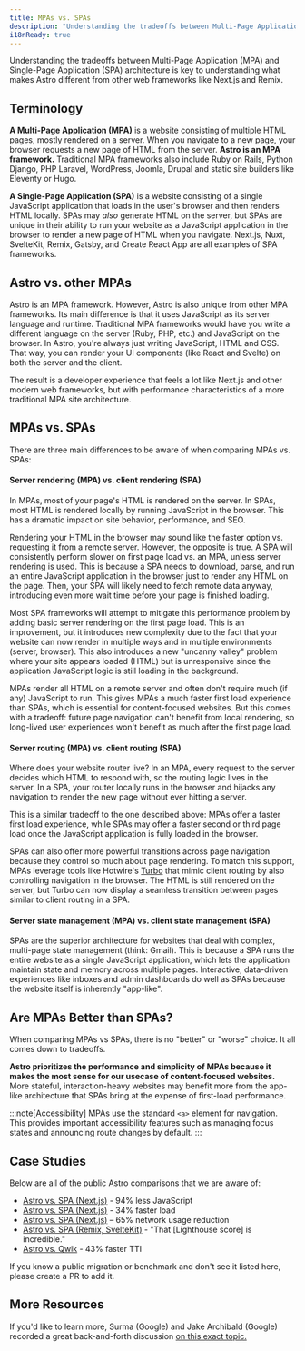 ```yaml
---
title: MPAs vs. SPAs
description: "Understanding the tradeoffs between Multi-Page Application (MPA) and Single-Page Application (SPA) architecture is key to understanding what makes Astro different from other web frameworks."
i18nReady: true
---
```


Understanding the tradeoffs between Multi-Page Application (MPA) and Single-Page Application (SPA) architecture is key to understanding what makes Astro different from other web frameworks like Next.js and Remix.

## Terminology

**A Multi-Page Application (MPA)** is a website consisting of multiple HTML pages, mostly rendered on a server. When you navigate to a new page, your browser requests a new page of HTML from the server. **Astro is an MPA framework.** Traditional MPA frameworks also include Ruby on Rails, Python Django, PHP Laravel, WordPress, Joomla, Drupal and static site builders like Eleventy or Hugo.

**A Single-Page Application (SPA)** is a website consisting of a single JavaScript application that loads in the user's browser and then renders HTML locally. SPAs may *also* generate HTML on the server, but SPAs are unique in their ability to run your website as a JavaScript application in the browser to render a new page of HTML when you navigate. Next.js, Nuxt, SvelteKit, Remix, Gatsby, and Create React App are all examples of SPA frameworks.

## Astro vs. other MPAs

Astro is an MPA framework. However, Astro is also unique from other MPA frameworks. Its main difference is that it uses JavaScript as its server language and runtime. Traditional MPA frameworks would have you write a different language on the server (Ruby, PHP, etc.) and JavaScript on the browser. In Astro, you're always just writing JavaScript, HTML and CSS. That way, you can render your UI components (like React and Svelte) on both the server and the client.

The result is a developer experience that feels a lot like Next.js and other modern web frameworks, but with performance characteristics of a more traditional MPA site architecture.

## MPAs vs. SPAs

There are three main differences to be aware of when comparing MPAs vs. SPAs:

#### Server rendering (MPA) vs. client rendering (SPA)

In MPAs, most of your page's HTML is rendered on the server. In SPAs, most HTML is rendered locally by running JavaScript in the browser. This has a dramatic impact on site behavior, performance, and SEO.

Rendering your HTML in the browser may sound like the faster option vs. requesting it from a remote server. However, the opposite is true. A SPA will consistently perform slower on first page load vs. an MPA, unless server rendering is used. This is because a SPA needs to download, parse, and run an entire JavaScript application in the browser just to render any HTML on the page. Then, your SPA will likely need to fetch remote data anyway, introducing even more wait time before your page is finished loading.

Most SPA frameworks will attempt to mitigate this performance problem by adding basic server rendering on the first page load. This is an improvement, but it introduces new complexity due to the fact that your website can now render in multiple ways and in multiple environments (server, browser). This also introduces a new "uncanny valley" problem where your site appears loaded (HTML) but is unresponsive since the application JavaScript logic is still loading in the background.

MPAs render all HTML on a remote server and often don't require much (if any) JavaScript to run. This gives MPAs a much faster first load experience than SPAs, which is essential for content-focused websites. But this comes with a tradeoff: future page navigation can't benefit from local rendering, so long-lived user experiences won't benefit as much after the first page load.


#### Server routing (MPA) vs. client routing (SPA)

Where does your website router live? In an MPA, every request to the server decides which HTML to respond with, so the routing logic lives in the server. In a SPA, your router locally runs in the browser and hijacks any navigation to render the new page without ever hitting a server.

This is a similar tradeoff to the one described above: MPAs offer a faster first load experience, while SPAs may offer a faster second or third page load once the JavaScript application is fully loaded in the browser. 

SPAs can also offer more powerful transitions across page navigation because they control so much about page rendering. To match this support, MPAs leverage tools like Hotwire's [Turbo](https://turbo.hotwired.dev/) that mimic client routing by also controlling navigation in the browser. The HTML is still rendered on the server, but Turbo can now display a seamless transition between pages similar to client routing in a SPA.

#### Server state management (MPA) vs. client state management (SPA)

SPAs are the superior architecture for websites that deal with complex, multi-page state management (think: Gmail). This is because a SPA runs the entire website as a single JavaScript application, which lets the application maintain state and memory across multiple pages. Interactive, data-driven experiences like inboxes and admin dashboards do well as SPAs because the website itself is inherently "app-like".


## Are MPAs Better than SPAs?

When comparing MPAs vs SPAs, there is no "better" or "worse" choice. It all comes down to tradeoffs.

**Astro prioritizes the performance and simplicity of MPAs because it makes the most sense for our usecase of content-focused websites.** More stateful, interaction-heavy websites may benefit more from the app-like architecture that SPAs bring at the expense of first-load performance.

:::note[Accessibility]
MPAs use the standard `<a>` element for navigation. This provides important accessibility features such as managing focus states and announcing route changes by default.
:::

## Case Studies

Below are all of the public Astro comparisons that we are aware of:

- [Astro vs. SPA (Next.js)](https://twitter.com/t3dotgg/status/1437195415439360003) - 94% less JavaScript
- [Astro vs. SPA (Next.js)](https://twitter.com/jlengstorf/status/1442707241627385860?lang=en) - 34% faster load
- [Astro vs. SPA (Next.js)](https://vanntile.com/blog/next-to-astro) – 65% network usage reduction
- [Astro vs. SPA (Remix, SvelteKit)](https://www.youtube.com/watch?v=2ZEMb_H-LYE&t=8163s) - "That [Lighthouse score] is incredible."
- [Astro vs. Qwik](https://www.youtube.com/watch?v=2ZEMb_H-LYE&t=8504s) - 43% faster TTI


If you know a public migration or benchmark and don't see it listed here, please create a PR to add it.
## More Resources 

If you'd like to learn more, Surma (Google) and Jake Archibald (Google) recorded a great back-and-forth discussion [on this exact topic.](https://www.youtube.com/watch?v=ivLhf3hq7eM)


